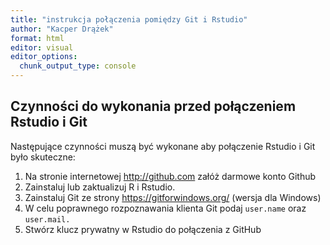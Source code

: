 ```yaml
---
title: "instrukcja połączenia pomiędzy Git i Rstudio"
author: "Kacper Drążek"
format: html
editor: visual
editor_options: 
  chunk_output_type: console
---
```


## Czynności do wykonania przed połączeniem Rstudio i Git

Następujące czynności muszą być wykonane aby połączenie Rstudio i Git było skuteczne:

1.  Na stronie internetowej <http://github.com> załóż darmowe konto Github
2.  Zainstaluj lub zaktualizuj R i Rstudio.
3.  Zainstaluj Git ze strony <https://gitforwindows.org/> (wersja dla Windows)
4.  W celu poprawnego rozpoznawania klienta Git podaj `user.name` oraz `user.mail.`
5.  Stwórz klucz prywatny w Rstudio do połączenia z GitHub
